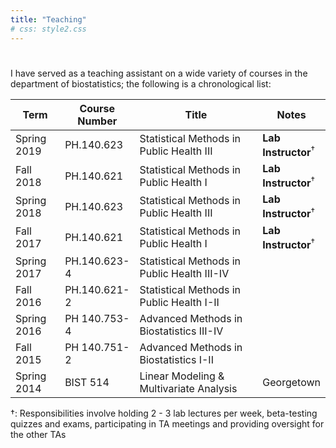 ```yaml
---
title: "Teaching"
# css: style2.css
---
```

<link rel="stylesheet" href="academicons/css/academicons.min.css"/>

<script>
  (function(i,s,o,g,r,a,m){i['GoogleAnalyticsObject']=r;i[r]=i[r]||function(){
  (i[r].q=i[r].q||[]).push(arguments)},i[r].l=1*new Date();a=s.createElement(o),
  m=s.getElementsByTagName(o)[0];a.async=1;a.src=g;m.parentNode.insertBefore(a,m)
  })(window,document,'script','https://www.google-analytics.com/analytics.js','ga');

  ga('create', 'UA-99094202-1', 'auto');
  ga('send', 'pageview');

</script>
#


#
I have served as a teaching assistant on a wide variety of courses in the department of biostatistics; the following is a chronological list:

<center>
Term  | Course Number| Title  | Notes
---------| -------------| ----------------------- | ----------
Spring 2019   |  PH.140.623   |  Statistical Methods in Public Health III | __Lab Instructor__$^\dagger$
Fall 2018   |  PH.140.621   |  Statistical Methods in Public Health I   | __Lab Instructor__$^\dagger$
Spring 2018   |  PH.140.623   |  Statistical Methods in Public Health III | __Lab Instructor__$^\dagger$
Fall 2017   |  PH.140.621   |  Statistical Methods in Public Health I   | __Lab Instructor__$^\dagger$
Spring 2017   |   PH.140.623-4   |   Statistical Methods in Public Health III-IV   |
Fall 2016   |   PH.140.621-2   |   Statistical Methods in Public Health I-II   |
Spring 2016   |   PH 140.753-4   |   Advanced Methods in Biostatistics III-IV  | 
Fall 2015   |   PH 140.751-2   |   Advanced Methods in Biostatistics I-II   | 
Spring 2014   |   BIST 514  |   Linear Modeling & Multivariate Analysis   | Georgetown
</center>

$\dagger$: Responsibilities involve holding 2 - 3 lab lectures per week, beta-testing quizzes and exams, participating in TA meetings and providing oversight for the other TAs

